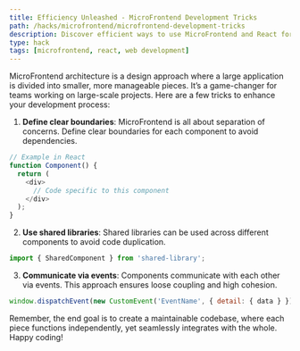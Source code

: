 ```yaml
---
title: Efficiency Unleashed - MicroFrontend Development Tricks
path: /hacks/microfrontend/microfrontend-development-tricks
description: Discover efficient ways to use MicroFrontend and React for seamless web development. Unleash the power of recent web technologies with these tips and tricks.
type: hack
tags: [microfrontend, react, web development]
---
```


MicroFrontend architecture is a design approach where a large application is divided into smaller, more manageable pieces. It’s a game-changer for teams working on large-scale projects. Here are a few tricks to enhance your development process:

1. **Define clear boundaries**: MicroFrontend is all about separation of concerns. Define clear boundaries for each component to avoid dependencies. 

```javascript
// Example in React
function Component() {
  return (
    <div>
      // Code specific to this component
    </div>
  );
}
```

2. **Use shared libraries**: Shared libraries can be used across different components to avoid code duplication.

```javascript
import { SharedComponent } from 'shared-library';
```

3. **Communicate via events**: Components communicate with each other via events. This approach ensures loose coupling and high cohesion.

```javascript
window.dispatchEvent(new CustomEvent('EventName', { detail: { data } }));
```

Remember, the end goal is to create a maintainable codebase, where each piece functions independently, yet seamlessly integrates with the whole. Happy coding!
